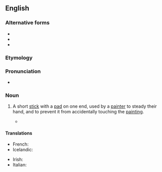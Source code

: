 ==English==
{{wikipedia}}

===Alternative forms===
* {{alter|en|mahlstick}}
* {{alter|en|mahlstock}}
* {{alter|en|malstick}}

===Etymology===
{{der|en|de|Mahlstock}}

===Pronunciation===
* {{IPA|en|/ˈmɔːl.stɪk/}}

===Noun===
{{en-noun}}

# {{lb|en|arts}} A short [[stick]] with a [[pad]] on one end, used by a [[painter]] to steady their hand, and to prevent it from accidentally touching the [[painting]].
#* {{quote-book|en|title=Behold a Pale Horse: A Mystery of Ancient Ireland|page=292|author=Peter Tremayne|year=2012|passage=Here the lamps blazed as a dozen or so of the brethren were seated at their desks with '''maulsticks''' to rest their wrists on as they used their quills to copy texts on to vellum from the skins of goats or sheep.}}

====Translations====
{{trans-top|short stick}}
* French: {{t+|fr|appui-main|m}}
* Icelandic: {{t|is|málarastafur|m}}
{{trans-mid}}
* Irish: {{t|ga|lámhthaca péintéara|m}}
* Italian: {{t|it|appoggiamano|m}}
{{trans-bottom}}